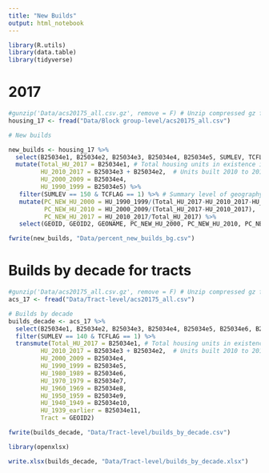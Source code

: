 ```yaml
---
title: "New Builds"
output: html_notebook
---
```


```r
library(R.utils)
library(data.table)
library(tidyverse)
```

# 2017

```r
#gunzip('Data/acs20175_all.csv.gz', remove = F) # Unzip compressed gz file, don't remove compressed file
housing_17 <- fread("Data/Block group-level/acs20175_all.csv")

# New builds

new_builds <- housing_17 %>%
  select(B25034e1, B25034e2, B25034e3, B25034e4, B25034e5, SUMLEV, TCFLAG, GEOID, GEOID2, GEONAME) %>%
  mutate(Total_HU_2017 = B25034e1, # Total housing units in existence in 2017
         HU_2010_2017 = B25034e3 + B25034e2,  # Units built 2010 to 2013, units built 2014 or later
         HU_2000_2009 = B25034e4,
         HU_1990_1999 = B25034e5) %>%
   filter(SUMLEV == 150 & TCFLAG == 1) %>% # Summary level of geography = bg & contained within Twin Cities
   mutate(PC_NEW_HU_2000 = HU_1990_1999/(Total_HU_2017-HU_2010_2017-HU_2000_2009),
          PC_NEW_HU_2010 = HU_2000_2009/(Total_HU_2017-HU_2010_2017),
          PC_NEW_HU_2017 = HU_2010_2017/Total_HU_2017) %>%
   select(GEOID, GEOID2, GEONAME, PC_NEW_HU_2000, PC_NEW_HU_2010, PC_NEW_HU_2017)

fwrite(new_builds, "Data/percent_new_builds_bg.csv")

```

# Builds by decade for tracts

```r
#gunzip('Data/acs20175_all.csv.gz', remove = F) # Unzip compressed gz file, don't remove compressed file
acs_17 <- fread("Data/Tract-level/acs20175_all.csv")

# Builds by decade
builds_decade <- acs_17 %>%
  select(B25034e1, B25034e2, B25034e3, B25034e4, B25034e5, B25034e6, B25034e7, B25034e8, B25034e9, B25034e10, B25034e11, SUMLEV, TCFLAG, GEOID, GEOID2, GEONAME) %>%
  filter(SUMLEV == 140 & TCFLAG == 1) %>%
  transmute(Total_HU_2017 = B25034e1, # Total housing units in existence in 2017
         HU_2010_2017 = B25034e3 + B25034e2,  # Units built 2010 to 2013, units built 2014 or later
         HU_2000_2009 = B25034e4,
         HU_1990_1999 = B25034e5,
         HU_1980_1989 = B25034e6,
         HU_1970_1979 = B25034e7,
         HU_1960_1969 = B25034e8,
         HU_1950_1959 = B25034e9,
         HU_1940_1949 = B25034e10,
         HU_1939_earlier = B25034e11,
         Tract = GEOID2)

fwrite(builds_decade, "Data/Tract-level/builds_by_decade.csv")

library(openxlsx)

write.xlsx(builds_decade, "Data/Tract-level/builds_by_decade.xlsx")

```
